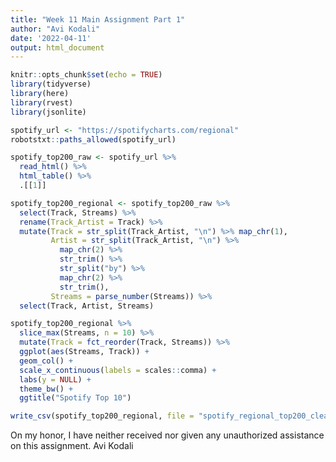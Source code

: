```yaml
---
title: "Week 11 Main Assignment Part 1"
author: "Avi Kodali"
date: '2022-04-11'
output: html_document
---
```


```r
knitr::opts_chunk$set(echo = TRUE)
library(tidyverse)
library(here)
library(rvest)
library(jsonlite)
```

```r
spotify_url <- "https://spotifycharts.com/regional"
robotstxt::paths_allowed(spotify_url)

spotify_top200_raw <- spotify_url %>% 
  read_html() %>%
  html_table() %>%
  .[[1]]
```

```r
spotify_top200_regional <- spotify_top200_raw %>% 
  select(Track, Streams) %>% 
  rename(Track_Artist = Track) %>% 
  mutate(Track = str_split(Track_Artist, "\n") %>% map_chr(1), 
         Artist = str_split(Track_Artist, "\n") %>% 
           map_chr(2) %>% 
           str_trim() %>% 
           str_split("by") %>% 
           map_chr(2) %>% 
           str_trim(), 
         Streams = parse_number(Streams)) %>% 
  select(Track, Artist, Streams)
```

```r
spotify_top200_regional %>%
  slice_max(Streams, n = 10) %>%
  mutate(Track = fct_reorder(Track, Streams)) %>%
  ggplot(aes(Streams, Track)) +
  geom_col() +
  scale_x_continuous(labels = scales::comma) +
  labs(y = NULL) +
  theme_bw() + 
  ggtitle("Spotify Top 10")
```

```r
write_csv(spotify_top200_regional, file = "spotify_regional_top200_clean.csv")
```

On my honor, I have neither received nor given any unauthorized assistance on this assignment.
Avi Kodali
